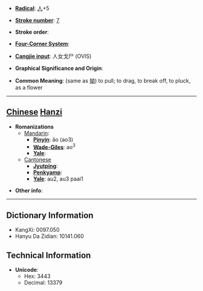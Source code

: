 * '''[[Wiktionary:Chinese radical index| Radical]]''': [[Wiktionary:Chinese radical index 人|人]]+5

* '''[[Wiktionary:Chinese total strokes index|Stroke number]]''': [[Wiktionary:Chinese total strokes index 7|7]]

* '''Stroke order''': 

* '''[[Wiktionary:Chinese four corner index|Four-Corner System]]''': 

* '''[[Wiktionary:Chinese Cangjie index|Cangjie input]]''': 人女戈尸 (OVIS)

* '''Graphical Significance and Origin''': 

* '''Common Meaning''': (same as [[拗]]) to pull; to drag, to break off, to pluck, as a flower

----

== [[Chinese]] [[Hanzi]] ==

* '''Romanizations'''
** [[Mandarin]]:
*** '''[[Pinyin]]''': ǎo (ao3)
*** '''[[Wade-Giles]]''': ao<sup>3</sup>
*** '''[[Yale]]''': 
**[[Cantonese]]
***'''[[Jyutping]]''':
***'''[[Penkyamp]]''': 
***'''[[Yale]]''': au2, au3 paai1

* '''Other info''': 

----

== Dictionary Information ==

* KangXi: 0097.050
* Hanyu Da Zidian: 10141.060

== Technical Information ==

* '''Unicode''':
** Hex: 3443
** Decimal: 13379